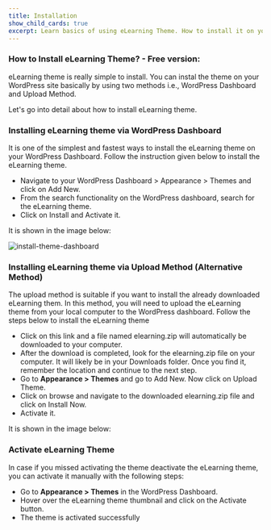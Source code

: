 ---
title: Installation
show_child_cards: true
excerpt: Learn basics of using eLearning Theme. How to install it on your WordPress setup.
---

### How to Install eLearning Theme? - Free version: 

eLearning theme is really simple to install. You can instal the theme on your WordPress site basically by using two methods i.e., WordPress Dashboard and Upload Method. 

Let's go into detail about how to install eLearning theme. 

### Installing eLearning theme via WordPress Dashboard 

It is one of the simplest and fastest ways to install the eLearning theme on your WordPress Dashboard. Follow the instruction given below to install the eLearning theme. 

- Navigate to your WordPress Dashboard > Appearance > Themes and click on Add New. 
- From the search functionality on the WordPress dashboard, search for the eLearning theme. 
- Click on Install and Activate it. 

It is shown in the image below: 

![install-theme-dashboard](https://user-images.githubusercontent.com/109593521/183343619-ff8698f9-b27d-4c3a-8aa5-16865d90d404.png)


### Installing eLearning theme via Upload Method (Alternative Method) 

The upload method is suitable if you want to install the already downloaded eLearning them. In this method, you will need to upload the eLearning theme from your local computer to the WordPress dashboard. Follow the steps below to install the eLearning theme 

- Click on this link and a file named elearning.zip will automatically be downloaded to your computer. 
- After the download is completed, look for the elearning.zip file on your computer. It will likely be in your Downloads folder. Once you find it, remember the location and continue to the next step. 
- Go to **Appearance > Themes** and go to Add New. Now click on Upload Theme. 
- Click on browse and navigate to the downloaded elearning.zip file and click on Install Now. 
- Activate it.

It is shown in the image below: 


### Activate eLearning Theme 

In case if you missed activating the theme deactivate the eLearning theme, you can activate it manually with the following steps: 
 
- Go to **Appearance > Themes** in the WordPress Dashboard. 
- Hover over the eLearning theme thumbnail and click on the Activate button. 
- The theme is activated successfully



